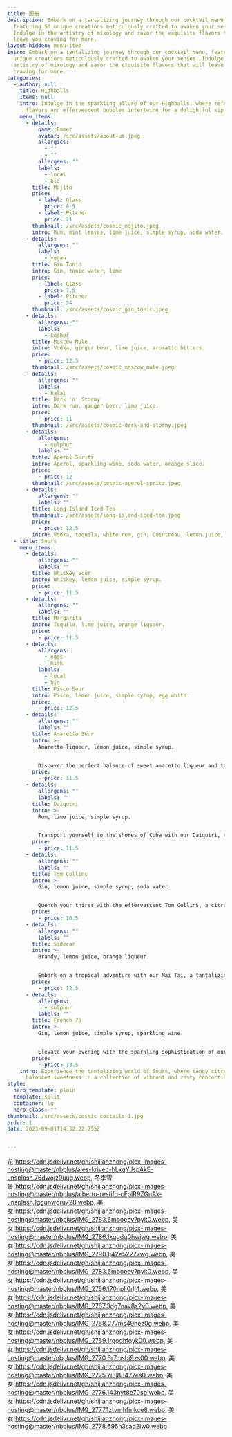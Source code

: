 ```yaml
---
title: 图册
description: Embark on a tantalizing journey through our cocktail menu,
  featuring 50 unique creations meticulously crafted to awaken your senses.
  Indulge in the artistry of mixology and savor the exquisite flavors that will
  leave you craving for more.
layout-hidden: menu-item
intro: Embark on a tantalizing journey through our cocktail menu, featuring 50
  unique creations meticulously crafted to awaken your senses. Indulge in the
  artistry of mixology and savor the exquisite flavors that will leave you
  craving for more.
categories:
  - author: null
    title: Highballs
    items: null
    intro: Indulge in the sparkling allure of our Highballs, where refreshing
      flavors and effervescent bubbles intertwine for a delightful sip.
    menu_items:
      - details:
          name: Emmet
          avatar: /src/assets/about-us.jpeg
          allergics:
            - ""
            - ""
          allergens: ""
          labels:
            - local
            - bio
        title: Mojito
        price:
          - label: Glass
            price: 8.5
          - label: Pitcher
            price: 21
        thumbnail: /src/assets/cosmic_mojito.jpeg
        intro: Rum, mint leaves, lime juice, simple syrup, soda water.
      - details:
          allergens: ""
          labels:
            - vegan
        title: Gin Tonic
        intro: Gin, tonic water, lime
        price:
          - label: Glass
            price: 7.5
          - label: Pitcher
            price: 24
        thumbnail: /src/assets/cosmic_gin_tonic.jpeg
      - details:
          allergens: ""
          labels:
            - kosher
        title: Moscow Mule
        intro: Vodka, ginger beer, lime juice, aromatic bitters.
        price:
          - price: 12.5
        thumbnail: /src/assets/cosmic_moscow_mule.jpeg
      - details:
          allergens: ""
          labels:
            - halal
        title: Dark 'n' Stormy
        intro: Dark rum, ginger beer, lime juice.
        price:
          - price: 11
        thumbnail: /src/assets/cosmic-dark-and-stormy.jpeg
      - details:
          allergens:
            - sulphur
          labels: ""
        title: Aperol Spritz
        intro: Aperol, sparkling wine, soda water, orange slice.
        price:
          - price: 12
        thumbnail: /src/assets/cosmic-aperol-spritz.jpeg
      - details:
          allergens: ""
          labels: ""
        title: Long Island Iced Tea
        thumbnail: /src/assets/long-island-iced-tea.jpeg
        price:
          - price: 12.5
        intro: Vodka, tequila, white rum, gin, Cointreau, lemon juice, cola
  - title: Sours
    menu_items:
      - details:
          allergens: ""
          labels: ""
        title: Whiskey Sour
        intro: Whiskey, lemon juice, simple syrup.
        price:
          - price: 11.5
      - details:
          allergens: ""
          labels: ""
        title: Margarita
        intro: Tequila, lime juice, orange liqueur.
        price:
          - price: 11.5
      - details:
          allergens:
            - eggs
            - milk
          labels:
            - local
            - bio
        title: Pisco Sour
        intro: Pisco, lemon juice, simple syrup, egg white.
        price:
          - price: 12.5
      - details:
          allergens: ""
          labels: ""
        title: Amaretto Sour
        intro: >-
          Amaretto liqueur, lemon juice, simple syrup.


          Discover the perfect balance of sweet amaretto liqueur and tangy lemon in our Amaretto Sour, a delightful and velvety cocktail.
        price:
          - price: 11.5
      - details:
          allergens: ""
          labels: ""
        title: Daiquiri
        intro: >-
          Rum, lime juice, simple syrup.


          Transport yourself to the shores of Cuba with our Daiquiri, a refreshing blend of rum, lime, and a hint of sweetness.
        price:
          - price: 11.5
      - details:
          allergens: ""
          labels: ""
        title: Tom Collins
        intro: >-
          Gin, lemon juice, simple syrup, soda water.


          Quench your thirst with the effervescent Tom Collins, a citrusy delight that marries the tanginess of lemon with the fizz of soda water.
        price:
          - price: 10.5
      - details:
          allergens: ""
          labels: ""
        title: Sidecar
        intro: >-
          Brandy, lemon juice, orange liqueur.


          Embark on a tropical adventure with our Mai Tai, a tantalizing mix of rum, tropical juices, and a hint of almond sweetness.
        price:
          - price: 12.5
      - details:
          allergens:
            - sulphur
          labels: ""
        title: French 75
        intro: >-
          Gin, lemon juice, simple syrup, sparkling wine.


          Elevate your evening with the sparkling sophistication of our French 75, blending gin, lemon, and effervescent bubbles.
        price:
          - price: 13.5
    intro: Experience the tantalizing world of Sours, where tangy citrus meets
      balanced sweetness in a collection of vibrant and zesty concoctions.
style:
  hero_template: plain
  template: split
  container: lg
  hero_class: ""
thumbnail: /src/assets/cosmic_coctails_1.jpg
order: 1
date: 2023-09-01T14:32:22.755Z


---
```


花|https://cdn.jsdelivr.net/gh/shijianzhong/picx-images-hosting@master/nbplus/ales-krivec-hLxqYJspAkE-unsplash.76dwojz0uug.webp,
冬季雪景|https://cdn.jsdelivr.net/gh/shijianzhong/picx-images-hosting@master/nbplus/alberto-restifo-cFplR9ZGnAk-unsplash.1ggunwdru728.webp,
美女|https://cdn.jsdelivr.net/gh/shijianzhong/picx-images-hosting@master/nbplus/IMG_2783.6mboeev7pyk0.webp,
美女|https://cdn.jsdelivr.net/gh/shijianzhong/picx-images-hosting@master/nbplus/IMG_2786.1xqgdq0hwjwg.webp,
美女|https://cdn.jsdelivr.net/gh/shijianzhong/picx-images-hosting@master/nbplus/IMG_2790.1j42e52277wg.webp,
美女|https://cdn.jsdelivr.net/gh/shijianzhong/picx-images-hosting@master/nbplus/IMG_2783.6mboeev7pyk0.webp,
美女|https://cdn.jsdelivr.net/gh/shijianzhong/picx-images-hosting@master/nbplus/IMG_2766.170npli0rlj4.webp,
美女|https://cdn.jsdelivr.net/gh/shijianzhong/picx-images-hosting@master/nbplus/IMG_2767.3dg7nav8z2y0.webp,
美女|https://cdn.jsdelivr.net/gh/shijianzhong/picx-images-hosting@master/nbplus/IMG_2768.277ms49hez0g.webp,
美女|https://cdn.jsdelivr.net/gh/shijianzhong/picx-images-hosting@master/nbplus/IMG_2769.1rgodhfoyk00.webp,
美女|https://cdn.jsdelivr.net/gh/shijianzhong/picx-images-hosting@master/nbplus/IMG_2770.6r7msbj9zs00.webp,
美女|https://cdn.jsdelivr.net/gh/shijianzhong/picx-images-hosting@master/nbplus/IMG_2775.7i3j88477es0.webp,
美女|https://cdn.jsdelivr.net/gh/shijianzhong/picx-images-hosting@master/nbplus/IMG_2776.143hyt8e70sg.webp,
美女|https://cdn.jsdelivr.net/gh/shijianzhong/picx-images-hosting@master/nbplus/IMG_2777.1ztvmhfmkce8.webp,
美女|https://cdn.jsdelivr.net/gh/shijianzhong/picx-images-hosting@master/nbplus/IMG_2778.695h3saq2lw0.webp
